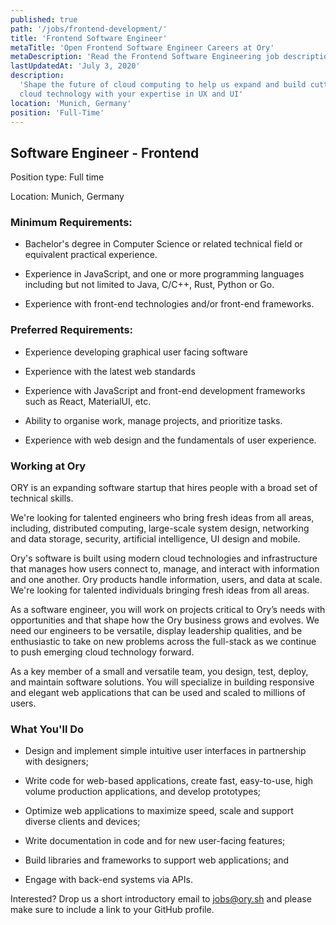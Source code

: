 ```yaml
---
published: true
path: '/jobs/frontend-development/'
title: 'Frontend Software Engineer'
metaTitle: 'Open Frontend Software Engineer Careers at Ory'
metaDescription: 'Read the Frontend Software Engineering job description'
lastUpdatedAt: 'July 3, 2020'
description:
  'Shape the future of cloud computing to help us expand and build cutting edge
  cloud technology with your expertise in UX and UI'
location: 'Munich, Germany'
position: 'Full-Time'
---
```


## Software Engineer - Frontend

Position type: Full time

Location: Munich, Germany

### Minimum Requirements:

- Bachelor's degree in Computer Science or related technical field or equivalent
  practical experience.

- Experience in JavaScript, and one or more programming languages including but
  not limited to Java, C/C++, Rust, Python or Go.

- Experience with front-end technologies and/or front-end frameworks.

### Preferred Requirements:

- Experience developing graphical user facing software

- Experience with the latest web standards

- Experience with JavaScript and front-end development frameworks such as React,
  MaterialUI, etc.

- Ability to organise work, manage projects, and prioritize tasks.

- Experience with web design and the fundamentals of user experience.

### Working at Ory

ORY is an expanding software startup that hires people with a broad set of technical
skills.

We're looking for talented engineers who bring fresh ideas from
all areas, including, distributed computing, large-scale system design,
networking and data storage, security, artificial intelligence, UI design and
mobile.

Ory's software is built using modern cloud technologies and
infrastructure that manages how users connect to, manage, and
interact with information and one another. Ory products  handle information, users, and data at scale. We're looking for
talented individuals bringing fresh ideas from all areas.

As a software engineer, you will work on projects critical to Ory’s needs with
opportunities and that shape how the Ory business grows and evolves. We need our
engineers to be versatile, display leadership qualities, and be enthusiastic to
take on new problems across the full-stack as we continue to push emerging cloud
technology forward.

As a key member of a small and versatile team, you design, test, deploy, and
maintain software solutions. You will specialize in building responsive and
elegant web applications that can be used and scaled to millions of users.

### What You'll Do

- Design and implement simple intuitive user interfaces in partnership with
  designers;

- Write code for web-based applications, create fast, easy-to-use, high volume
  production applications, and develop prototypes;

- Optimize web applications to maximize speed, scale and support diverse clients
  and devices;

- Write documentation in code and for new user-facing features;

- Build libraries and frameworks to support web applications; and

- Engage with back-end systems via APIs.

Interested? Drop us a short introductory email to
[jobs@ory.sh](mailto:jobs@ory.sh) and please make sure to include a link to your
GitHub profile.
